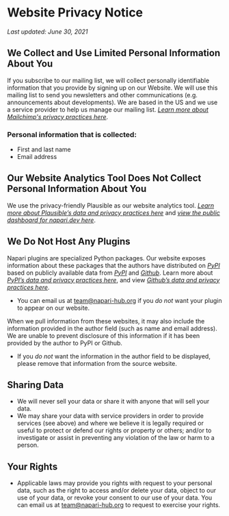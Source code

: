 
<LayoutMDX toc title="Privacy">

# Website Privacy Notice

*Last updated: June 30, 2021*

## We Collect and Use Limited Personal Information About You

If you subscribe to our mailing list, we will collect personally identifiable information that you provide by signing up on our Website. We will use this mailing list to send you newsletters and other communications (e.g. announcements about developments). We are based in the US and we use a service provider to help us manage our mailing list. [_Learn more about Mailchimp's privacy practices here_](https://mailchimp.com/legal/privacy/).

### **Personal information that is collected:**

* First and last name
* Email address

## Our Website Analytics Tool Does Not Collect Personal Information About You

We use the privacy-friendly Plausible as our website analytics tool. [_Learn more about Plausible’s data and privacy practices here_](https://plausible.io/data-policy) and [_view the public dashboard for napari.dev here_](https://plausible.io/napari.dev).

## We Do Not Host Any Plugins

Napari plugins are specialized Python packages. Our website exposes information about these packages that the authors have distributed on [_PyPI_](https://pypi.org/) based on publicly available data from [_PyPI_](https://pypi.org/) and [_Github_](https://github.com/). Learn more about [_PyPI’s data and privacy practices here_](https://www.python.org/privacy/), and view [_Github’s data and privacy practices here_](https://docs.github.com/en/github/site-policy/github-privacy-statement).

* You can email us at [team@napari-hub.org](mailto:team@napari-hub.org) if you _do not_ want your plugin to appear on our website.

When we pull information from these websites, it may also include the information provided in the author field (such as name and email address). We are unable to prevent disclosure of this information if it has been provided by the author to PyPI or Github.

* If you _do not_ want the information in the author field to be displayed, please remove that information from the source website.

## Sharing Data

* We will never sell your data or share it with anyone that will sell your data.
* We may share your data with service providers in order to provide services (see above) and where we believe it is legally required or useful to protect or defend our rights or property or others; and/or to investigate or assist in preventing any violation of the law or harm to a person.

## Your Rights

* Applicable laws may provide you rights with request to your personal data, such as the right to access and/or delete your data, object to our use of your data, or revoke your consent to our use of your data. You can email us at team@napari-hub.org to request to exercise your rights.



</LayoutMDX>
